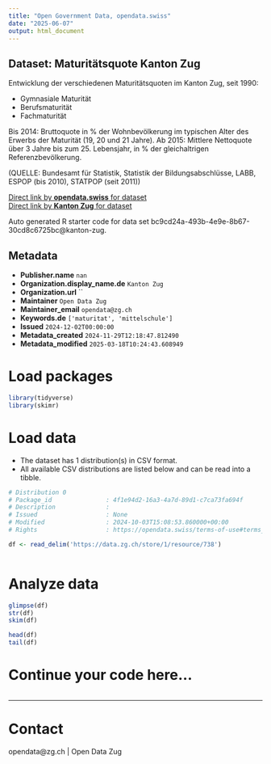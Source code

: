 ```yaml
---
title: "Open Government Data, opendata.swiss"
date: "2025-06-07"
output: html_document
---
```


## Dataset: Maturitätsquote Kanton Zug

Entwicklung der verschiedenen Maturitätsquoten im Kanton Zug, seit 1990:

- Gymnasiale Maturität
- Berufsmaturität
- Fachmaturität

Bis 2014: Bruttoquote in % der Wohnbevölkerung im typischen Alter des Erwerbs der Maturität (19, 20 und 21 Jahre).
Ab 2015: Mittlere Nettoquote über 3 Jahre bis zum 25. Lebensjahr, in % der gleichaltrigen Referenzbevölkerung.

(QUELLE: Bundesamt für Statistik, Statistik der Bildungsabschlüsse, LABB, ESPOP (bis 2010), STATPOP (seit 2011))

[Direct link by **opendata.swiss** for dataset](https://opendata.swiss/de/dataset/maturitatsquote-kanton-zug)<br>
[Direct link by **Kanton Zug** for dataset](https://www.zg.ch/behoerden/gesundheitsdirektion/statistikfachstelle/themen/bildung/mittelschulen)

Auto generated R starter code for data set bc9cd24a-493b-4e9e-8b67-30cd8c6725bc@kanton-zug.

## Metadata

- **Publisher.name** `nan`
- **Organization.display_name.de** `Kanton Zug`
- **Organization.url** ``
- **Maintainer** `Open Data Zug`
- **Maintainer_email** `opendata@zg.ch`
- **Keywords.de** `['maturitat', 'mittelschule']`
- **Issued** `2024-12-02T00:00:00`
- **Metadata_created** `2024-11-29T12:18:47.812490`
- **Metadata_modified** `2025-03-18T10:24:43.608949`


# Load packages

```r

library(tidyverse)
library(skimr)

```

# Load data

-   The dataset has 1 distribution(s) in CSV format.
-   All available CSV distributions are listed below and can be read into a tibble.

```r

# Distribution 0
# Package_id               : 4f1e94d2-16a3-4a7d-89d1-c7ca73fa694f
# Description              : 
# Issued                   : None
# Modified                 : 2024-10-03T15:08:53.860000+00:00
# Rights                   : https://opendata.swiss/terms-of-use#terms_open

df <- read_delim('https://data.zg.ch/store/1/resource/738')



```

# Analyze data

```r

glimpse(df)
str(df)
skim(df)

head(df)
tail(df)

```

# Continue your code here...

```r

```

------------------------------------------------------------------------

# Contact

opendata@zg.ch | Open Data Zug
